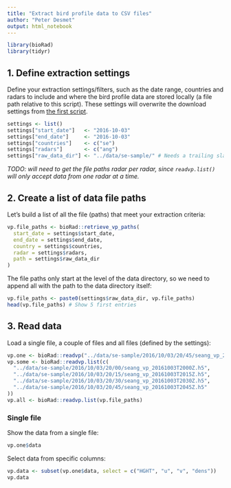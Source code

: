 ```yaml
---
title: "Extract bird profile data to CSV files"
author: "Peter Desmet"
output: html_notebook
---
```


```r
library(bioRad)
library(tidyr)
```

## 1. Define extraction settings

Define your extraction settings/filters, such as the date range, countries and radars to include and where the bird profile data are stored locally (a file path relative to this script). These settings will overwrite the download settings from [the first script](1_download_vp.Rmd).

```r
settings <- list()
settings["start_date"]   <- "2016-10-03"
settings["end_date"]     <- "2016-10-03"
settings["countries"]    <- c("se")
settings["radars"]       <- c("ang")
settings["raw_data_dir"] <- "../data/se-sample/" # Needs a trailing slash!
```

*TODO: will need to get the file paths radar per radar, since `readvp.list()` will only accept data from one radar at a time.*

## 2. Create a list of data file paths

Let's build a list of all the file (paths) that meet your extraction criteria:

```r
vp.file_paths <- bioRad::retrieve_vp_paths(
  start_date = settings$start_date,
  end_date = settings$end_date,
  country = settings$countries,
  radar = settings$radars,
  path = settings$raw_data_dir
)
```

The file paths only start at the level of the data directory, so we need to append all with the path to the data directory itself:

```r
vp.file_paths <- paste0(settings$raw_data_dir, vp.file_paths)
head(vp.file_paths) # Show 5 first entries
```

## 3. Read data

Load a single file, a couple of files and all files (defined by the settings):

```r
vp.one <- bioRad::readvp("../data/se-sample/2016/10/03/20/45/seang_vp_20161003T2045Z.h5")
vp.some <- bioRad::readvp.list(c(
  "../data/se-sample/2016/10/03/20/00/seang_vp_20161003T2000Z.h5",
  "../data/se-sample/2016/10/03/20/15/seang_vp_20161003T2015Z.h5",
  "../data/se-sample/2016/10/03/20/30/seang_vp_20161003T2030Z.h5",
  "../data/se-sample/2016/10/03/20/45/seang_vp_20161003T2045Z.h5"
))
vp.all <- bioRad::readvp.list(vp.file_paths)
```

### Single file

Show the data from a single file:

```r
vp.one$data
```

Select data from specific columns:

```r
vp.data <- subset(vp.one$data, select = c("HGHT", "u", "v", "dens"))
vp.data
```


```r
```

